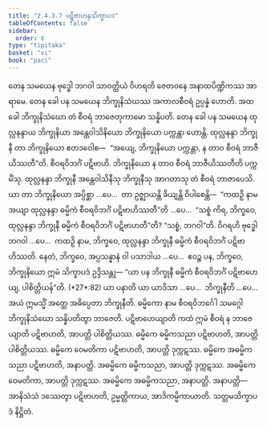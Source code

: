 ```yaml
---
title: "2.4.3.7 ပဋိဗာဟနသိက္ခာပဒ"
tableOfContents: false
sidebar:
  order: 8
type: "tipitaka"
basket: "vi"
book: "paci"
---
```



<DynamicBreadcrumb />

<Division number="911" book="paci">

<Paragraph number="2842" book="paci">
တေန သမယေန ဗုဒ္ဓေါ ဘဂဝါ သာဝတ္ထိယံ ဝိဟရတိ ဇေတဝနေ အနာထပိဏ္ဍိကဿ အာရာမေ. တေန ခေါ ပန သမယေန ဘိက္ခုနိသံဃဿ အကာလစီဝရံ ဥပ္ပန္နံ ဟောတိ. အထ ခေါ ဘိက္ခုနိသံဃော တံ စီဝရံ ဘာဇေတုကာမော သန္နိပတိ. တေန ခေါ ပန သမယေန ထုလ္လနန္ဒာယ ဘိက္ခုနိယာ အန္တေဝါသိနိယော ဘိက္ခုနိယော ပက္ကန္တာ ဟောန္တိ. ထုလ္လနန္ဒာ ဘိက္ခုနီ တာ ဘိက္ခုနိယော ဧတဒဝေါစ—  “အယျေ, ဘိက္ခုနိယော ပက္ကန္တာ, န တာဝ စီဝရံ ဘာဇီယိဿတီ”တိ. စီဝရဝိဘင်္ဂံ ပဋိဗာဟိ. ဘိက္ခုနိယော န တာဝ စီဝရံ ဘာဇီယိဿတီတိ ပက္ကမိံသု. ထုလ္လနန္ဒာ ဘိက္ခုနီ အန္တေဝါသိနီသု ဘိက္ခုနီသု အာဂတာသု တံ စီဝရံ ဘာဇာပေသိ.
</Paragraph>

<Paragraph number="2843" book="paci">
ယာ တာ ဘိက္ခုနိယော အပ္ပိစ္ဆာ …ပေ…  တာ ဥဇ္ဈာယန္တိ ခိယျန္တိ ဝိပါစေန္တိ—  “ကထဉှိ နာမ အယျာ ထုလ္လနန္ဒာ ဓမ္မိကံ စီဝရဝိဘင်္ဂံ ပဋိဗာဟိဿတီ”တိ …ပေ…  “သစ္စံ ကိရ, ဘိက္ခဝေ, ထုလ္လနန္ဒာ ဘိက္ခုနီ ဓမ္မိကံ စီဝရဝိဘင်္ဂံ ပဋိဗာဟတီ”တိ? “သစ္စံ, ဘဂဝါ”တိ. ဝိဂရဟိ ဗုဒ္ဓေါ ဘဂဝါ …ပေ…  ကထဉှိ နာမ, ဘိက္ခဝေ, ထုလ္လနန္ဒာ ဘိက္ခုနီ ဓမ္မိကံ စီဝရဝိဘင်္ဂံ ပဋိဗာဟိဿတိ. နေတံ, ဘိက္ခဝေ, အပ္ပသန္နာနံ ဝါ ပသာဒါယ …ပေ…  ဧဝဉ္စ ပန, ဘိက္ခဝေ, ဘိက္ခုနိယော ဣမံ သိက္ခာပဒံ ဥဒ္ဒိသန္တု—
</Paragraph>

</Division>
<Division number="912" book="paci">

<Paragraph number="2844" book="paci">
<Emphasis>“ယာ ပန ဘိက္ခုနီ ဓမ္မိကံ စီဝရဝိဘင်္ဂံ</Emphasis> <Emphasis>ပဋိဗာဟေယျ, ပါစိတ္တိယန်”</Emphasis>တိ. (*27*:<Emphasis>82</Emphasis>)
</Paragraph>

</Division>
<Division number="913" book="paci">

<Paragraph number="2845" book="paci">
<Emphasis>ယာ ပနာ</Emphasis>တိ ယာ ယာဒိသာ …ပေ…  <Emphasis>ဘိက္ခုနီ</Emphasis>တိ …ပေ…  အယံ ဣမသ္မိံ အတ္ထေ အဓိပ္ပေတာ ဘိက္ခုနီတိ.
</Paragraph>

<Paragraph number="2846" book="paci">
<Emphasis>ဓမ္မိကော</Emphasis> နာမ စီဝရဝိဘင်္ဂေါ သမဂ္ဂေါ ဘိက္ခုနိသံဃော သန္နိပတိတွာ ဘာဇေတိ.
</Paragraph>

<Paragraph number="2847" book="paci">
<Emphasis>ပဋိဗာဟေယျာ</Emphasis>တိ ကထံ ဣမံ စီဝရံ န ဘာဇေယျာတိ ပဋိဗာဟတိ, အာပတ္တိ ပါစိတ္တိယဿ.
</Paragraph>

</Division>
<Division number="914" book="paci">

<Paragraph number="2848" book="paci">
ဓမ္မိကေ ဓမ္မိကသညာ ပဋိဗာဟတိ, အာပတ္တိ ပါစိတ္တိယဿ. ဓမ္မိကေ ဝေမတိကာ ပဋိဗာဟတိ, အာပတ္တိ ဒုက္ကဋဿ. ဓမ္မိကေ အဓမ္မိကသညာ ပဋိဗာဟတိ, အနာပတ္တိ. အဓမ္မိကေ ဓမ္မိကသညာ, အာပတ္တိ ဒုက္ကဋဿ. အဓမ္မိကေ ဝေမတိကာ, အာပတ္တိ ဒုက္ကဋဿ. အဓမ္မိကေ အဓမ္မိကသညာ, အနာပတ္တိ.
</Paragraph>

</Division>
<Division number="915" book="paci">

<Paragraph number="2849" book="paci">
အနာပတ္တိ—  အာနိသံသံ ဒဿေတွာ ပဋိဗာဟတိ, ဥမ္မတ္တိကာယ, အာဒိကမ္မိကာယာတိ.

</Paragraph>
</Division>

<Paragraph number="2850" type="center" book="paci">
သတ္တမသိက္ခာပဒံ နိဋ္ဌိတံ.
</Paragraph>